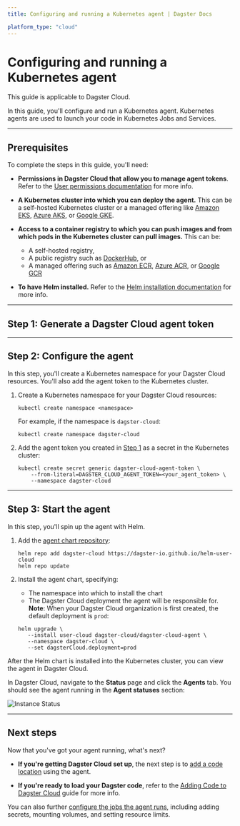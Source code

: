 ```yaml
---
title: Configuring and running a Kubernetes agent | Dagster Docs

platform_type: "cloud"
---
```


# Configuring and running a Kubernetes agent

<Note>This guide is applicable to Dagster Cloud.</Note>

In this guide, you'll configure and run a Kubernetes agent. Kubernetes agents are used to launch your code in Kubernetes Jobs and Services.

---

## Prerequisites

To complete the steps in this guide, you'll need:

- **Permissions in Dagster Cloud that allow you to manage agent tokens**. Refer to the [User permissions documentation](/dagster-cloud/account/managing-users) for more info.

- **A Kubernetes cluster into which you can deploy the agent.** This can be a self-hosted Kubernetes cluster or a managed offering like [Amazon EKS](https://aws.amazon.com/eks/), [Azure AKS](https://azure.microsoft.com/en-us/services/kubernetes-service/#overview), or [Google GKE](https://cloud.google.com/kubernetes-engine).

- **Access to a container registry to which you can push images and from which pods in the Kubernetes cluster can pull images.** This can be:

  - A self-hosted registry,
  - A public registry such as [DockerHub](https://hub.docker.com/), or
  - A managed offering such as [Amazon ECR](https://aws.amazon.com/ecr/), [Azure ACR](https://azure.microsoft.com/en-us/services/container-registry/#overview), or [Google GCR](https://cloud.google.com/container-registry)

- **To have Helm installed.** Refer to the [Helm installation documentation](https://helm.sh/docs/intro/install/) for more info.

---

## Step 1: Generate a Dagster Cloud agent token

<GenerateAgentToken />

---

## Step 2: Configure the agent

In this step, you'll create a Kubernetes namespace for your Dagster Cloud resources. You'll also add the agent token to the Kubernetes cluster.

1. Create a Kubernetes namespace for your Dagster Cloud resources:

   ```shell
   kubectl create namespace <namespace>
   ```

   For example, if the namespace is `dagster-cloud`:

   ```shell
   kubectl create namespace dagster-cloud
   ```

2. Add the agent token you created in [Step 1](#step-1-generate-a-dagster-cloud-agent-token) as a secret in the Kubernetes cluster:

   ```shell
   kubectl create secret generic dagster-cloud-agent-token \
       --from-literal=DAGSTER_CLOUD_AGENT_TOKEN=<your_agent_token> \
       --namespace dagster-cloud
   ```

---

## Step 3: Start the agent

In this step, you'll spin up the agent with Helm.

1. Add the [agent chart repository](https://dagster-io.github.io/helm-user-cloud):

   ```shell
   helm repo add dagster-cloud https://dagster-io.github.io/helm-user-cloud
   helm repo update
   ```

2. Install the agent chart, specifying:

   - The namespace into which to install the chart
   - The Dagster Cloud deployment the agent will be responsible for. **Note**: When your Dagster Cloud organization is first created, the default deployment is `prod`:

   ```shell
   helm upgrade \
      --install user-cloud dagster-cloud/dagster-cloud-agent \
      --namespace dagster-cloud \
      --set dagsterCloud.deployment=prod
   ```

After the Helm chart is installed into the Kubernetes cluster, you can view the agent in Dagster Cloud.

In Dagster Cloud, navigate to the **Status** page and click the **Agents** tab. You should see the agent running in the **Agent statuses** section:

<Image
alt="Instance Status"
src="/images/dagster-cloud/agents/dagster-cloud-instance-status.png"
width={1152}
height={320}
/>

---

## Next steps

Now that you've got your agent running, what's next?

- **If you're getting Dagster Cloud set up**, the next step is to [add a code location](/dagster-cloud/developing-testing/code-locations) using the agent.

- **If you're ready to load your Dagster code**, refer to the [Adding Code to Dagster Cloud](/dagster-cloud/developing-testing/code-locations) guide for more info.

You can also further [configure the jobs the agent runs](/dagster-cloud/deployment/agents/kubernetes/configuration-reference), including adding secrets, mounting volumes, and setting resource limits.
